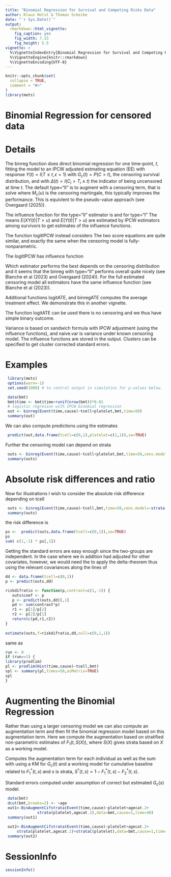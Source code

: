 ```yaml
---
title: "Binomial Regression for Survival and Competing Risks Data"
author: Klaus Holst & Thomas Scheike
date: "`r Sys.Date()`"
output:
  rmarkdown::html_vignette:
    fig_caption: yes
    fig_width: 7.15
    fig_height: 5.5 
vignette: >
  %\VignetteIndexEntry{Binomial Regression for Survival and Competing Risks Data}
  %\VignetteEngine{knitr::rmarkdown}
  %\VignetteEncoding{UTF-8}
---
```


```r
knitr::opts_chunk$set(
  collapse = TRUE,
  comment = "#>"
)
library(mets)
```

Binomial Regression for censored data 
=====================================

Details
=======

The binreg function does direct binomial regression for one time-point, $t$, fitting the model 
\begin{align*}
P(T \leq t, \epsilon=1 | X )  & = \mbox{expit}( X^T \beta)  = F_1(t,X,\beta)
\end{align*}
to an IPCW adjusted estmating equation (EE) with response  $Y(t)=I(T \leq t, \epsilon=1 )$
\begin{align*}
 U(\beta) = &  X ( Y(t) \frac{ \Delta(t) }{\hat G_c(T_i \wedge t)} - \mbox{expit}( X^T \beta)) = 0,
\end{align*}
with $G_c(t)=P(C>t)$, the  censoring survival distribution, and  with $\Delta(t) = I( C_i > T_i \wedge t)$
the indicator of being uncensored at time $t$. 
The default type="II" is to augment with a censoring term, that is solve 
\begin{align*}
  &  U(\beta) + \int_0^t X \frac{\hat E(Y(t)| T>u)}{\hat G_c(u)} d\hat M_c(u) =0 
\end{align*}
where $M_c(u)$ is the censoring martingale, this typically improves the performance. This is equivlent to the 
pseudo-value approach (see Overgaard (2025)).

The influence function for the type="II" estimator is 
\begin{align*}
    U(\beta) - \int_0^t X \frac{E(Y| T>u)}{G_c(u)} d M_c(u)  
    + \int_0^t  \frac{E(X| T>u) E(Y| T>u)}{G_c(u)} d M_c(u) + \int_0^t \frac{E( X Y| T>u)}{G_c(u)} d M_c(u)  
\end{align*}
and for type="I"
\begin{align*}
  &  U(\beta) + \int_0^t \frac{E( X Y| T>u)}{G_c(u)} d M_c(u).
\end{align*}
The means $E(X Y(t) | T>u)$ and $E(Y(t)| T>u)$ are estimated by IPCW estimators among survivors to get 
estimates of the influence functions.

The function logitIPCW instead considers 
\begin{align*}
 U^{glm}(\beta) = & \frac{ \Delta(t) }{\hat G_c(T_i \wedge t)}  X  ( Y(t) - \mbox{expit}( X^T \beta)) = 0.
\end{align*}
The two score equations are quite similar, and exactly the same when the censoring model is fully-nonparametric.

The logitIPCW has influence function 
\begin{align*}
  &  U^{glm}(\beta) + \int_0^t \frac{E( X ( Y - F_1(t,\beta)) | T>u)}{G_c(u)} d M_c(u)  
\end{align*}

Which estimator performs the best depends on the censoring distribution and it seems that the binreg with type="II" performs 
overall quite nicely (see Blanche et al (2023) and Overgaard (2024)).  For the full estimated censoring model all estimators have the
same influence function (see Blanche et al (2023)).

Additional functions logitATE, and binregATE computes the average treatment effect. 
We demonstrate this in another vignette. 

The function logitATE can be used there is no censoring and we thus have simple binary outcome. 

Variance is based on  sandwich formula with IPCW adjustment (using the influence functions), 
and naive.var is variance under known censoring model. The influence functions are stored in the output. 
Clusters can be specified to get cluster corrected standard errors. 


Examples
========


```r
 library(mets)
 options(warn=-1)
 set.seed(1000) # to control output in simulatins for p-values below.

 data(bmt)
 bmt$time <- bmt$time+runif(nrow(bmt))*0.01
 # logistic regresion with IPCW binomial regression 
 out <- binreg(Event(time,cause)~tcell+platelet,bmt,time=50)
 summary(out)
```

We can also compute predictions using the estimates 
```r
 predict(out,data.frame(tcell=c(0,1),platelet=c(1,1)),se=TRUE)
```

Further the censoring model can depend on strata 

```r
 outs <- binreg(Event(time,cause)~tcell+platelet,bmt,time=50,cens.model=~strata(tcell,platelet))
 summary(outs)
```

Absolute risk differences and ratio
===================================

Now for illustrations I wish to consider the absolute risk difference
depending on tcell 

```r
 outs <- binreg(Event(time,cause)~tcell,bmt,time=50,cens.model=~strata(tcell))
 summary(outs)
```

the risk difference is 

```r
ps <-  predict(outs,data.frame(tcell=c(0,1)),se=TRUE)
ps
sum( c(1,-1) * ps[,1])
```

Getting the standard errors are easy enough since the two-groups are
independent. In the case where we in addition had adjusted for other covariates, however, we would need 
the to apply the delta-theorem thus using the relevant covariances along the lines of 

```r
dd <- data.frame(tcell=c(0,1))
p <- predict(outs,dd)

riskdifratio <- function(p,contrast=c(1,-1)) {
   outs$coef <- p
   p <- predict(outs,dd)[,1]
   pd <- sum(contrast*p)
   r1 <- p[1]/p[2]
   r2 <- p[2]/p[1]
   return(c(pd,r1,r2))
}
     
estimate(outs,f=riskdifratio,dd,null=c(0,1,1))
```

same as 

```r
run <- 0
if (run==1) {
library(prodlim)
pl <- prodlim(Hist(time,cause)~tcell,bmt)
spl <- summary(pl,times=50,asMatrix=TRUE)
spl
}
```


Augmenting the Binomial Regression 
===================================

Rather than using a larger censoring model we can also compute an  augmentation term and
then fit the binomial regression model based on this augmentation term. 
Here we compute the augmentation based on stratified non-parametric estimates of $F_1(t,S(X))$, 
where $S(X)$ gives strata based on $X$ as a working model. 

 Computes  the augmentation term for each individual as well as the sum
\begin{align*}
 A & = \int_0^t H(u,X) \frac{1}{S^*(u,s)} \frac{1}{G_c(u)} dM_c(u)
\end{align*}
 with 
\begin{align*}
 H(u,X) & = F_1^*(t,S(X)) - F_1^*(u,S(X))
\end{align*}
using a KM for $G_c(t)$ and a working model for cumulative baseline
related to $F_1^*(t,s)$ and $s$ is strata, $S^*(t,s) = 1 - F_1^*(t,s) - F_2^*(t,s)$. 

Standard errors computed under assumption of correct but estimated $G_c(s)$ model.

```r
 data(bmt)
 dcut(bmt,breaks=2) <- ~age 
 out1<-BinAugmentCifstrata(Event(time,cause)~platelet+agecat.2+
			  strata(platelet,agecat.2),data=bmt,cause=1,time=40)
 summary(out1)

 out2<-BinAugmentCifstrata(Event(time,cause)~platelet+agecat.2+
     strata(platelet,agecat.2)+strataC(platelet),data=bmt,cause=1,time=40)
 summary(out2)
```


SessionInfo
============

```r
sessionInfo()
```

